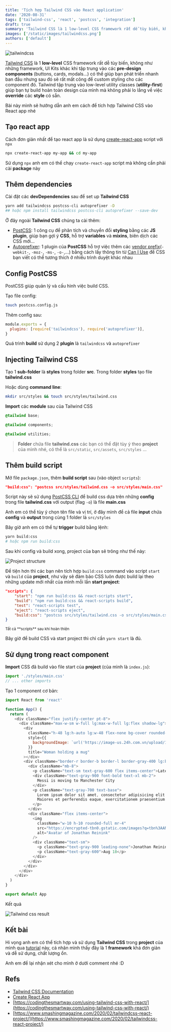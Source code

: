 ```yaml
---
title: 'Tích hợp Tailwind CSS vào React application'
date: '2020-08-31'
tags: ['tailwind-css', 'react', 'postcss', 'integration']
draft: true
summary: 'Tailwind CSS là 1 low-level CSS framework rất dễ tùy biến, không như các framework khác khi tập trung vào các pre-design components như buttons, cards, modals... có thể giúp bạn phát triển nhanh ban đầu nhưng sau đó sẽ rất mất công để custom các component có sẵn, Tailwind tập trung vào low-level utility classes...'
images: ['/static/images/tailwindcss.png']
authors: ['default']
---
```



![tailwindcss](/static/images/tailwindcss.png)

[Tailwind CSS](https://tailwindcss.com/) là 1 **low-level** CSS framework rất dễ tùy biến, không như những framework, UI Kits khác khi tập trung vào các **pre-design components** (buttons, cards, modals...) có thể giúp bạn phát triển nhanh ban đầu nhưng sau đó sẽ rất mất công để custom styling cho các component đó. Tailwind tập trung vào low-level utility classes (**utility-first**) giúp bạn tự build hoàn toàn design của mình mà không phải lo lắng về việc **override** các **style** có sẵn.

Bài này mình sẽ hướng dẫn anh em cách để tích hợp Tailwind CSS vào React app nhé <Twemoji emoji="beaming face with smiling eyes" />

## Tạo react app

Cách đơn giản nhất để tạo react app là sử dụng [create-react-app](https://create-react-app.dev/docs/getting-started/) script với `npx`

```bash
npx create-react-app my-app && cd my-app
```

Sử dụng `npx` anh em có thể chạy `create-react-app` script mà không cần phải cài **package** này

## Thêm dependencies

Cài đặt các **devDependencies** sau để set up **Tailwind CSS**

```bash
yarn add tailwindcss postcss-cli autoprefixer -D
## hoặc npm install tailwindcss postcss-cli autoprefixer --save-dev
```

Ở đây ngoài **Tailwind CSS** chúng ta cài thêm:

- [PostCSS](https://github.com/postcss/postcss): 1 công cụ để phân tích và chuyển đổi **styling** bằng các **JS plugin**, giúp bạn gợi ý **CSS**, hỗ trợ **variables** và **mixins**, biên dịch các CSS mới...
- [Autoprefixer](https://github.com/postcss/autoprefixer): 1 plugin của **PostCSS** hỗ trợ việc thêm các [vendor prefix](https://www.lifewire.com/css-vendor-prefixes-3466867)(`-webkit-`, `-moz-`, `-ms-`, `-o-`,...) bằng cách lấy thông tin từ [Can I Use](https://caniuse.com/) để CSS bạn viết có thể tương thích ở nhiều trình duyệt khác nhau

## Config PostCSS

PostCSS giúp quản lý và cấu hình việc build CSS.

Tạo file config:

```bash
touch postcss.config.js
```

Thêm config sau:

```javascript
module.exports = {
  plugins: [require('tailwindcss'), require('autoprefixer')],
}
```

Quá trình **build** sử dụng 2 **plugin** là `tailwindcss` và `autoprefixer`

## Injecting Tailwind CSS

Tạo 1 **sub-folder** là **styles** trong folder **src**. Trong folder **styles** tạo file **tailwind.css**

Hoặc dùng **command line**:

```bash
mkdir src/styles && touch src/styles/tailwind.css
```

**Import** các **module** sau của Tailwind CSS

```css
@tailwind base;

@tailwind components;

@tailwind utilities;
```

> **Folder** chứa file **tailwind.css** các bạn có thể đặt tùy ý theo **project** của mình nhé, có thể là `src/static`, `src/assets`, `src/styles` ...

## Thêm build script

Mở file `package.json`, thêm **build script** sau (vào object `scripts`):

```json
"build:css": "postcss src/styles/tailwind.css -o src/styles/main.css"
```

Script này sẽ sử dụng [PostCSS CLI](https://github.com/postcss/postcss-cli) để build css dựa trên những **config** trong file **tailwind.css** với output (flag `-o`) là file **main.css**

Anh em có thể tùy ý chọn tên file và vị trí, ở đây mình để cả file **input** chứa **config** và **output** trong cùng 1 folder là `src/styles`

Bây giờ anh em có thể tự **trigger** build bằng lệnh:

```bash
yarn build:css
# hoặc npm run build:css
```

Sau khi config và build xong, project của bạn sẽ trông như thế này:

![Project structure](/static/images/tailwind-project.png)

Để tiện hơn thì các bạn nên tích hợp `build:css` command vào script `start` và `build` của **project**, như vậy sẽ đảm bảo CSS luôn được build lại theo những update mới nhất của mình mỗi lần **start project**:

```json
"scripts": {
	"start": "npm run build:css && react-scripts start",
	"build": "npm run build:css && react-scripts build",
	"test": "react-scripts test",
	"eject": "react-scripts eject",
	"build:css": "postcss src/styles/tailwind.css -o src/styles/main.css"
}
```

<div style={{ textAlign: 'center' }}>
  <small>Tất cả **scripts** sau khi hoàn thiện</small>
</div>

Bây giờ để build CSS và start project thì chỉ cần `yarn start` là đủ.

## Sử dụng trong react component

**Import** CSS đã build vào file start của **project** (của mình là `index.js`):

```javascript
import './styles/main.css'
// ... other imports
```

Tạo 1 component cơ bản:

```js
import React from 'react'

function App() {
  return (
    <div className="flex justify-center pt-8">
      <div className="max-w-sm w-full lg:max-w-full lg:flex shadow-lg">
        <div
          className="h-48 lg:h-auto lg:w-48 flex-none bg-cover rounded-t lg:rounded-t-none lg:rounded-l text-center overflow-hidden"
          style={{
            backgroundImage: `url('https://image-us.24h.com.vn/upload/1-2020/images/2020-02-06/kodfd-1580928361-474-width640height480.jpg')`,
          }}
          title="Woman holding a mug"
        ></div>
        <div className="border-r border-b border-l border-gray-400 lg:border-l-0 lg:border-t lg:border-gray-400 bg-white rounded-b lg:rounded-b-none lg:rounded-r p-4 flex flex-col justify-between leading-normal">
          <div className="mb-8">
            <p className="text-sm text-gray-600 flex items-center">Latest News</p>
            <div className="text-gray-900 font-bold text-xl mb-2">
              Messi is moving to Manchester City
            </div>
            <p className="text-gray-700 text-base">
              Lorem ipsum dolor sit amet, consectetur adipisicing elit. Voluptatibus quia, nulla!
              Maiores et perferendis eaque, exercitationem praesentium nihil.
            </p>
          </div>
          <div className="flex items-center">
            <img
              className="w-10 h-10 rounded-full mr-4"
              src="https://encrypted-tbn0.gstatic.com/images?q=tbn%3AANd9GcRG2WOlZ4KLuNN1ksjNOmh6oZ091IUhJiZD7w&usqp=CAU"
              alt="Avatar of Jonathan Reinink"
            />
            <div className="text-sm">
              <p className="text-gray-900 leading-none">Jonathan Reinink</p>
              <p className="text-gray-600">Aug 18</p>
            </div>
          </div>
        </div>
      </div>
    </div>
  )
}

export default App
```

Kết quả <Twemoji emoji="party popper" /> <Twemoji emoji="party popper" />

![Tailwind css result](/static/images/messi.jpg)

## Kết bài

Hi vọng anh em có thể tích hợp và sử dụng **Tailwind CSS** trong **project** của mình qua [tutorial](/category//tutorial) này, cá nhân mình thấy đây là 1 **framework** khá đơn giản và dễ sử dụng, chất lượng ổn.

Anh em để lại nhận xét cho mình ở dưới comment nhé :D

## Refs

- [Tailwind CSS Documentation](https://tailwindcss.com/docs/installation)
- [Create React App](https://create-react-app.dev/docs/getting-started/)
- [https://codingthesmartway.com/using-tailwind-css-with-react/](https://codingthesmartway.com/using-tailwind-css-with-react/)
- [https://www.smashingmagazine.com/2020/02/tailwindcss-react-project/](https://www.smashingmagazine.com/2020/02/tailwindcss-react-project/)
